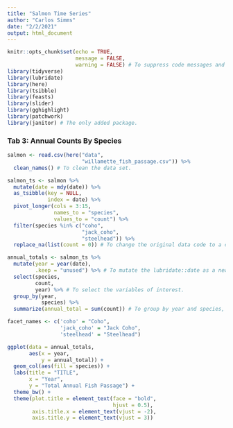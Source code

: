 ```yaml
---
title: "Salmon Time Series"
author: "Carlos Simms"
date: "2/2/2021"
output: html_document
---
```


```r
knitr::opts_chunk$set(echo = TRUE, 
                      message = FALSE, 
                      warning = FALSE) # To suppress code messages and warnings.
library(tidyverse)
library(lubridate)
library(here)
library(tsibble)
library(feasts)
library(slider)
library(gghighlight)
library(patchwork)
library(janitor) # The only added package.
```

### Tab 3: Annual Counts By Species

```r
salmon <- read.csv(here("data", 
                        "willamette_fish_passage.csv")) %>% 
  clean_names() # To clean the data set.

salmon_ts <- salmon %>% 
  mutate(date = mdy(date)) %>% 
  as_tsibble(key = NULL, 
             index = date) %>% 
  pivot_longer(cols = 3:15, 
               names_to = "species", 
               values_to = "count") %>% 
  filter(species %in% c("coho", 
                        "jack_coho", 
                        "steelhead")) %>% 
  replace_na(list(count = 0)) # To change the original data code to a cleaned, vertical structure.

annual_totals <- salmon_ts %>%
  mutate(year = year(date), 
         .keep = "unused") %>% # To mutate the lubridate::date as a new variable "year" and omit the source variable "date".
  select(species, 
         count, 
         year) %>% # To select the variables of interest.
  group_by(year, 
           species) %>% 
  summarize(annual_total = sum(count)) # To group by year and species, and then use 'sum()' within 'summarize()' to derive annual totals for the three species.

facet_names <- c('coho' = "Coho", 
                 'jack_coho' = "Jack Coho", 
                 'steelhead' = "Steelhead")

ggplot(data = annual_totals, 
       aes(x = year, 
           y = annual_total)) + 
  geom_col(aes(fill = species)) + 
  labs(title = "TITLE",
       x = "Year", 
       y = "Total Annual Fish Passage") + 
  theme_bw() + 
  theme(plot.title = element_text(face = "bold", 
                                  hjust = 0.5), 
        axis.title.x = element_text(vjust = -2), 
        axis.title.y = element_text(vjust = 3))
```



























